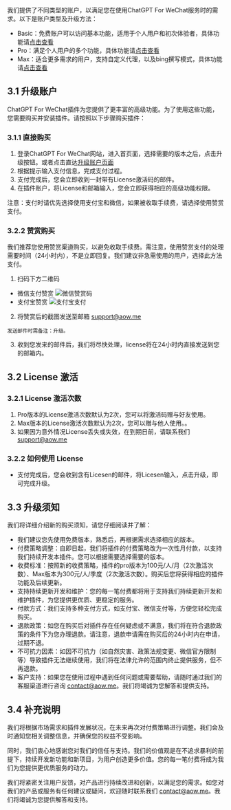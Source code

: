 我们提供了不同类型的账户，以满足您在使用ChatGPT For WeChat服务时的需求。以下是账户类型及升级方法：

- Basic：免费账户可以访问基本功能，适用于个人用户和初次体验者，具体功能请[点击查看](./base_features.mdx)
- Pro：满足个人用户的多个功能，具体功能请[点击查看](./pro_features.mdx)
- Max：适合更多需求的用户，支持自定义代理，以及bing撰写模式，具体功能请[点击查看](./max_features.mdx)

## 3.1 升级账户
ChatGPT For WeChat插件为您提供了更丰富的高级功能。为了使用这些功能，您需要购买并安装插件。请按照以下步骤购买插件：

### 3.1.1 直接购买

1. 登录ChatGPT For WeChat网站，进入首页面，选择需要的版本之后，点击升级按钮。或者点击直达[升级账户页面](https://aoq.lemonsqueezy.com/checkout?cart=1d9c2a10-ca6e-4ed2-a60f-88851baccdd5)
2. 根据提示输入支付信息，完成支付过程。
3. 支付完成后，您会立即收到一封带有License激活码的邮件。
4. 在插件账户，将License和邮箱输入，您会立即获得相应的高级功能权限。

注意：支付时请优先选择使用支付宝和微信，如果被收取手续费，请选择使用赞赏支付。

### 3.2.2 赞赏购买
我们推荐您使用赞赏渠道购买，以避免收取手续费。需注意，使用赞赏支付的处理需要时间（24小时内），不是立即回复。我们建议非急需使用的用户，选择此方法支付。

1. 扫码下方二维码
- 微信支付赞赏
![微信赞赏码](/wxzsm.jpg)
- 支付宝赞赏
![支付宝支付](/zfb.jpg)
2. 将赞赏后的截图发送至邮箱 support@aow.me
```
发送邮件时需备注：升级。
```
3. 收到您发来的邮件后，我们将尽快处理，license将在24小时内直接发送到您的邮箱内。

## 3.2 License 激活

### 3.2.1 License 激活次数
1. Pro版本的License激活次数默认为2次，您可以将激活码赠与好友使用。
2. Max版本的License激活次数默认为2次，您可以赠与他人使用。。
3. 如果因为意外情况License丢失或失效，在到期日前，请联系我们 support@aow.me

### 3.2.2 如何使用 License 
- 支付完成后，您会收到含有Licesen的邮件，将Licesen输入，点击升级，即可完成升级。

## 3.3 升级须知
我们将详细介绍新的购买须知，请您仔细阅读并了解：
- 我们建议您先使用免费版本，熟悉后，再根据需求选择相应的版本。
- 付费策略调整：自即日起，我们将插件的付费策略改为一次性月付款，以支持我们持续开发本插件。您可以根据需要选择需要的版本。
- 收费标准：按照新的收费策略，插件的pro版本为100元/人/月（2次激活次数）、Max版本为300元/人/季度（2次激活次数）。购买后您将获得相应的插件功能及后续更新。
- 支持持续更新开发和维护：您的每一笔付费都将用于支持我们持续更新开发和维护插件，为您提供更优质、更稳定的服务。
- 付款方式：我们支持多种支付方式，如支付宝、微信支付等，方便您轻松完成购买。
- 退款政策：如您在购买后对插件存在任何疑虑或不满意，我们将在符合退款政策的条件下为您办理退款。请注意，退款申请需在购买后的24小时内在申请，过期不退。
- 不可抗力因素：如因不可抗力（如自然灾害、政策法规变更、微信官方限制等）导致插件无法继续使用，我们将在法律允许的范围内终止提供服务，但不再退款。
- 客户支持：如果您在使用过程中遇到任何问题或需要帮助，请随时通过我们的客服渠道进行咨询 contact@aow.me。我们将竭诚为您解答和提供支持。

## 3.4 补充说明
我们将根据市场需求和插件发展状况，在未来再次对付费策略进行调整。我们会及时通知您相关调整信息，并确保您的权益不受影响。

同时，我们衷心地感谢您对我们的信任与支持。我们的价值观是在不追求暴利的前提下，持续开发新功能和新项目，为用户创造更多价值。您的每一笔付费将成为我们为您提供更优质服务的动力。

我们将紧密关注用户反馈，对产品进行持续改进和创新，以满足您的需求。如您对我们的产品或服务有任何建议或疑问，欢迎随时联系我们 contact@aow.me。我们将竭诚为您提供解答和支持。